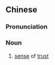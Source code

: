 ==Chinese==
{{zh-forms|type=21}}

===Pronunciation===
{{zh-pron
|m=xìnrèngǎn
|cat=n
}}

===Noun===
{{zh-noun}}

# [[sense]] of [[trust]]